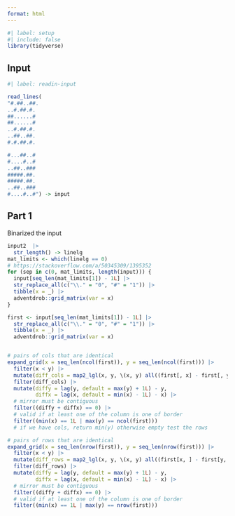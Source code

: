 ```yaml
---
format: html
---
```


```r
#| label: setup
#| include: false
library(tidyverse)
```

## Input

```r
#| label: readin-input

read_lines(
"#.##..##.
..#.##.#.
##......#
##......#
..#.##.#.
..##..##.
#.#.##.#.

#...##..#
#....#..#
..##..###
#####.##.
#####.##.
..##..###
#....#..#") -> input

```

## Part 1

Binarized the input

```r
input2  |> 
  str_length() -> linelg
mat_limits <- which(linelg == 0)
# https://stackoverflow.com/a/50345309/1395352
for (sep in c(0, mat_limits, length(input))) {
  input[seq_len(mat_limits[1]) - 1L] |> 
  str_replace_all(c("\\." = "0", "#" = "1")) |> 
  tibble(x = _) |> 
  adventdrob::grid_matrix(var = x)
}

first <- input[seq_len(mat_limits[1]) - 1L] |> 
  str_replace_all(c("\\." = "0", "#" = "1")) |> 
  tibble(x = _) |> 
  adventdrob::grid_matrix(var = x)


# pairs of cols that are identical
expand_grid(x = seq_len(ncol(first)), y = seq_len(ncol(first))) |> 
  filter(x < y) |> 
  mutate(diff_cols = map2_lgl(x, y, \(x, y) all((first[, x] - first[, y]) == 0))) |> 
  filter(diff_cols) |> 
  mutate(diffy = lag(y, default = max(y) + 1L) - y,
         diffx = lag(x, default = min(x) - 1L) - x) |> 
  # mirror must be contiguous
  filter((diffy + diffx) == 0) |> 
  # valid if at least one of the column is one of border
  filter((min(x) == 1L | max(y) == ncol(first)))
  # if we have cols, return min(y) otherwise empty test the rows

# pairs of rows that are identical
expand_grid(x = seq_len(nrow(first)), y = seq_len(nrow(first))) |> 
  filter(x < y) |> 
  mutate(diff_rows = map2_lgl(x, y, \(x, y) all((first[x, ] - first[y, ]) == 0))) |> 
  filter(diff_rows) |> 
  mutate(diffy = lag(y, default = max(y) + 1L) - y,
         diffx = lag(x, default = min(x) - 1L) - x) |> 
  # mirror must be contiguous
  filter((diffy + diffx) == 0) |> 
  # valid if at least one of the column is one of border
  filter((min(x) == 1L | max(y) == nrow(first)))
```

